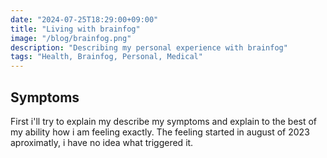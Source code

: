 ```yaml
---
date: "2024-07-25T18:29:00+09:00"
title: "Living with brainfog"
image: "/blog/brainfog.png"
description: "Describing my personal experience with brainfog"
tags: "Health, Brainfog, Personal, Medical"
---
```


## Symptoms

First i'll try to explain my describe my symptoms and explain to the best of my ability how i am feeling exactly.
The feeling started in august of 2023 aproximatly, i have no idea what triggered it.
